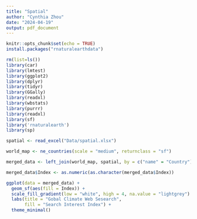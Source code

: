 ```yaml
---
title: "Spatial"
author: "Cynthia Zhou"
date: "2024-04-19"
output: pdf_document
---
```


```r
knitr::opts_chunk$set(echo = TRUE)
install.packages("rnaturalearthdata")
```

```r
rm(list=ls())
library(car)
library(lmtest)
library(ggplot2)
library(dplyr)
library(tidyr)
library(GGally)
library(readxl)
library(wbstats) 
library(purrr)
library(readxl)
library(sf)
library('rnaturalearth')
library(sp)
```

```r
spatial <- read_excel("Data/spatial.xlsx")
```

```r
world_map <- ne_countries(scale = "medium", returnclass = "sf")
```

```r
merged_data <- left_join(world_map, spatial, by = c("name" = "Country"))
```

```r
merged_data$Index <- as.numeric(as.character(merged_data$Index))
```

```r
ggplot(data = merged_data) +
  geom_sf(aes(fill = Index)) +
  scale_fill_gradient(low = "white", high = 4, na.value = "lightgrey") +
  labs(title = "Gobal Climate Web Sesearch",
       fill = "Search Interest Index") +
  theme_minimal()

```
